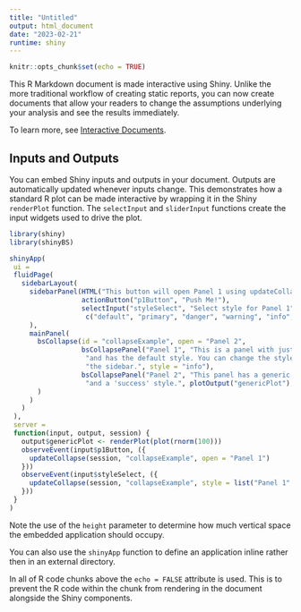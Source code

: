 ```yaml
---
title: "Untitled"
output: html_document
date: "2023-02-21"
runtime: shiny
---
```


```r
knitr::opts_chunk$set(echo = TRUE)
```

This R Markdown document is made interactive using Shiny. Unlike the more traditional workflow of creating static reports, you can now create documents that allow your readers to change the assumptions underlying your analysis and see the results immediately. 

To learn more, see [Interactive Documents](http://rmarkdown.rstudio.com/authoring_shiny.html).

## Inputs and Outputs

You can embed Shiny inputs and outputs in your document. Outputs are automatically updated whenever inputs change.  This demonstrates how a standard R plot can be made interactive by wrapping it in the Shiny `renderPlot` function. The `selectInput` and `sliderInput` functions create the input widgets used to drive the plot.

```r
library(shiny)
library(shinyBS)

shinyApp(
 ui =
 fluidPage(
   sidebarLayout(
     sidebarPanel(HTML("This button will open Panel 1 using updateCollapse."),
                  actionButton("p1Button", "Push Me!"),
                  selectInput("styleSelect", "Select style for Panel 1",
                   c("default", "primary", "danger", "warning", "info", "success"))
     ),
     mainPanel(
       bsCollapse(id = "collapseExample", open = "Panel 2",
                  bsCollapsePanel("Panel 1", "This is a panel with just text ",
                   "and has the default style. You can change the style in ",
                   "the sidebar.", style = "info"),
                  bsCollapsePanel("Panel 2", "This panel has a generic plot. ",
                   "and a 'success' style.", plotOutput("genericPlot"), style = "success")
       )
     )
   )
 ),
 server =
 function(input, output, session) {
   output$genericPlot <- renderPlot(plot(rnorm(100)))
   observeEvent(input$p1Button, ({
     updateCollapse(session, "collapseExample", open = "Panel 1")
   }))
   observeEvent(input$styleSelect, ({
     updateCollapse(session, "collapseExample", style = list("Panel 1" = input$styleSelect))
   }))
 }
)
```

Note the use of the `height` parameter to determine how much vertical space the embedded application should occupy.

You can also use the `shinyApp` function to define an application inline rather then in an external directory.

In all of R code chunks above the `echo = FALSE` attribute is used. This is to prevent the R code within the chunk from rendering in the document alongside the Shiny components.



